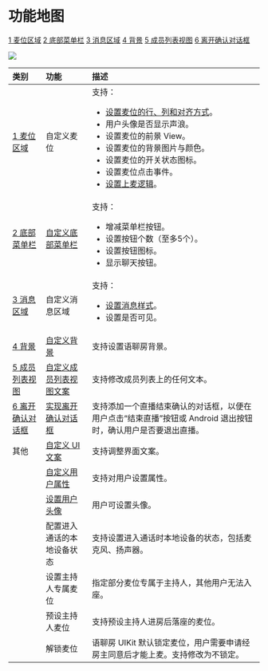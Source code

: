 
# 功能地图

<DescZh/>

<a id="t1" href="#c1">1 麦位区域</a> <a id="t2" href="#c2">2 底部菜单栏</a> <a id="t3" href="#c3">3 消息区域</a> <a id="t4" href="#c4">4 背景</a> <a id="t5" href="#c5">5 成员列表视图</a> <a id="t6" href="#c6">6 离开确认对话框</a>    

<Frame width="512" height="auto" caption=""><img src="https://storage.zego.im/sdk-doc/Pics/ZegoUIKit/Android/feature_map/Live_Audio_Room_map_1.jpg" /></Frame>

| 类别                                       | 功能                                                                                                   | 描述                                                                                                                                                                                                                                                                                                                                                                              |
| :----------------------------------------- | :----------------------------------------------------------------------------------------------------- | :-------------------------------------------------------------------------------------------------------------------------------------------------------------------------------------------------------------------------------------------------------------------------------------------------------------------------------------------------------------------------------- |
| <a id="c1" href="#t1">1 麦位区域</a>       | 自定义麦位                                                                                             | 支持：<ul><li>[设置麦位的行、列和对齐方式](./Custom%20prebuilt%20features/Customize%20the%20seats.mdx)。</li><li>用户头像是否显示声浪。</li><li>设置麦位的前景 View。</li><li>设置麦位的背景图片与颜色。</li><li>设置麦位的开关状态图标。</li><li>设置麦位点击事件。</li><li>[设置上麦逻辑](./Custom%20prebuilt%20features/Customize%20the%20seat-taking%20logic.mdx)。</li></ul> |
| <a id="c2" href="#t2">2 底部菜单栏</a>     | [自定义底部菜单栏](./Custom%20prebuilt%20features/Customize%20the%20bottom%20menu%20bar%20buttons.mdx) | 支持： <ul><li>增减菜单栏按钮。</li><li>设置按钮个数（至多5个）。</li><li>设置按钮图标。</li><li>显示聊天按钮。</li></ul>                                                                                                                                                                                                                                                         |
| <a id="c3" href="#t3">3 消息区域</a>       | 自定义消息区域                                                                                         | 支持：<ul><li>[设置消息样式](./Custom%20prebuilt%20features/Customize%20the%20text%20message%20UI.mdx)。</li><li>设置是否可见。</li></ul>                                                                                                                                                                                                                                         |
| <a id="c4" href="#t4">4 背景</a>           | [自定义背景](./Custom%20prebuilt%20features/Customize%20the%20background.mdx)                          | 支持设置语聊房背景。                                                                                                                                                                                                                                                                                                                                                              |
| <a id="c5" href="#t5">5 成员列表视图</a>   | [自定义成员列表视图文案](./Custom%20prebuilt%20features/Modify%20user%20interface%20text.mdx)          | 支持修改成员列表上的任何文本。                                                                                                                                                                                                                                                                                                                                                    |
| <a id="c6" href="#t6">6 离开确认对话框</a> | [实现离开确认对话框](./Custom%20prebuilt%20features/Set%20a%20leave%20confirmation%20dialog.mdx)       | 支持添加一个直播结束确认的对话框，以便在用户点击“结束直播”按钮或 Android 退出按钮时，确认用户是否要退出直播。                                                                                                                                                                                                                                                                     |
| 其他                                       | [自定义 UI 文案](./Custom%20prebuilt%20features/Modify%20user%20interface%20text.mdx)                  | 支持调整界面文案。                                                                                                                                                                                                                                                                                                                                                                |
|                                            | [自定义用户属性](./Custom%20prebuilt%20features/Customize%20user%20attributes.mdx)                     | 支持对用户设置属性。                                                                                                                                                                                                                                                                                                                                                              |
|                                            | [设置用户头像](./Custom%20prebuilt%20features/Set%20avatar%20for%20users.mdx)                          | 用户可设置头像。                                                                                                                                                                                                                                                                                                                                                                  |
|                                            | 配置进入通话的本地设备状态                                                                             | 支持设置进入通话时本地设备的状态，包括麦克风、扬声器。                                                                                                                                                                                                                                                                                                                            |
|                                            | 设置主持人专属麦位                                                                                     | 指定部分麦位专属于主持人，其他用户无法入座。                                                                                                                                                                                                                                                                                                                                      |
|                                            | 预设主持人麦位                                                                                         | 支持预设主持人进房后落座的麦位。                                                                                                                                                                                                                                                                                                                                                  |
|                                            | 解锁麦位                                                                                               | 语聊房 UIKit 默认锁定麦位，用户需要申请经房主同意后才能上麦。支持修改为不锁定。                                                                                                                                                                                                                                                                                                   |

